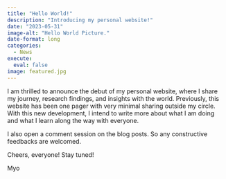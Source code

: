 ```yaml
---
title: "Hello World!"
description: "Introducing my personal website!"
date: "2023-05-31"
image-alt: "Hello World Picture."
date-format: long
categories: 
  - News
execute: 
  eval: false
image: featured.jpg
---
```


I am thrilled to announce the debut of my personal website, where I share my journey, research findings, and insights with the world. Previously, this website has been one pager with very minimal sharing outside my circle. With this new development, I intend to write more about what I am doing and what I learn along the way with everyone.

I also open a comment session on the blog posts. So any constructive feedbacks are welcomed.

Cheers, everyone! Stay tuned!

Myo
